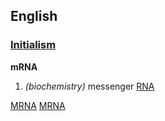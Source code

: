 ==English==

===[[:Category:Initialisms|Initialism]]===
'''mRNA'''
# ''(biochemistry)'' messenger [[RNA]]

[[Category:Abbreviations, Acronyms and Initialisms|MRNA]]
[[Category:Initialisms|MRNA]]